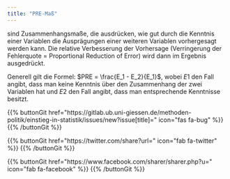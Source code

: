 ```yaml
---
title: "PRE-Maß"
---
```


sind Zusammenhangsmaße, die ausdrücken, wie gut durch die Kenntnis einer Variablen die Ausprägungen einer weiteren Variablen vorhergesagt werden kann. Die relative Verbesserung der Vorhersage (Verringerung der Fehlerquote = Proportional Reduction of Error) wird dann im Ergebnis ausgedrückt.

Generell gilt die Formel: $PRE = \frac{E_1 - E_2}{E_1}$, wobei $E1$ den Fall angibt, dass man keine Kenntnis über den Zusammenhang der zwei Variablen hat und $E2$ den Fall angibt, dass man entsprechende Kenntnisse besitzt.

{{% buttonGit href=\"https\:\/\/gitlab.ub.uni-giessen.de\/methoden-politik\/einstieg-in-statistik\/issues\/new?issue[title]=\" icon=\"fas fa-bug\" %}} {{% /buttonGit %}} 

{{% buttonGit href=\"https\:\/\/twitter.com\/share?url=\" icon=\"fab fa-twitter\" %}} {{% /buttonGit %}}

{{% buttonGit href=\"https\:\/\/www.facebook.com\/sharer\/sharer.php?u=\" icon=\"fab fa-facebook\" %}} {{% /buttonGit %}}
